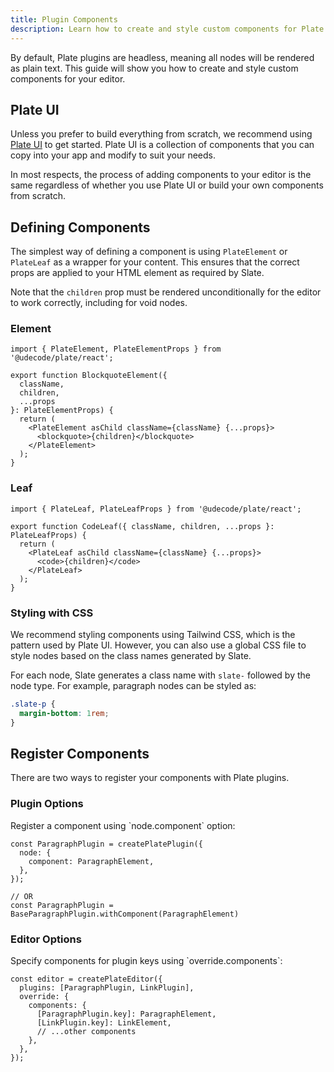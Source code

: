 ```yaml
---
title: Plugin Components
description: Learn how to create and style custom components for Plate plugins.
---
```


By default, Plate plugins are headless, meaning all nodes will be rendered as plain text. This guide will show you how to create and style custom components for your editor.

## Plate UI

Unless you prefer to build everything from scratch, we recommend using [Plate UI](/docs/components) to get started. Plate UI is a collection of components that you can copy into your app and modify to suit your needs.

In most respects, the process of adding components to your editor is the same regardless of whether you use Plate UI or build your own components from scratch.

## Defining Components

The simplest way of defining a component is using `PlateElement` or `PlateLeaf` as a wrapper for your content. This ensures that the correct props are applied to your HTML element as required by Slate.

Note that the `children` prop must be rendered unconditionally for the editor to work correctly, including for void nodes.

### Element

```tsx
import { PlateElement, PlateElementProps } from '@udecode/plate/react';

export function BlockquoteElement({
  className,
  children,
  ...props
}: PlateElementProps) {
  return (
    <PlateElement asChild className={className} {...props}>
      <blockquote>{children}</blockquote>
    </PlateElement>
  );
}
```

### Leaf

```tsx
import { PlateLeaf, PlateLeafProps } from '@udecode/plate/react';

export function CodeLeaf({ className, children, ...props }: PlateLeafProps) {
  return (
    <PlateLeaf asChild className={className} {...props}>
      <code>{children}</code>
    </PlateLeaf>
  );
}
```

### Styling with CSS

We recommend styling components using Tailwind CSS, which is the pattern used by Plate UI. However, you can also use a global CSS file to style nodes based on the class names generated by Slate.

For each node, Slate generates a class name with `slate-` followed by the node type. For example, paragraph nodes can be styled as:

```css
.slate-p {
  margin-bottom: 1rem;
}
```

## Register Components

There are two ways to register your components with Plate plugins.

### Plugin Options

<API name="withComponent">
Register a component using `node.component` option:

```tsx
const ParagraphPlugin = createPlatePlugin({
  node: {
    component: ParagraphElement,
  },
});

// OR
const ParagraphPlugin = BaseParagraphPlugin.withComponent(ParagraphElement)
```
</API>

### Editor Options

<API name="override.components">
Specify components for plugin keys using `override.components`:

```tsx
const editor = createPlateEditor({
  plugins: [ParagraphPlugin, LinkPlugin],
  override: {
    components: {
      [ParagraphPlugin.key]: ParagraphElement,
      [LinkPlugin.key]: LinkElement,
      // ...other components
    },
  },
});
```
</API>


